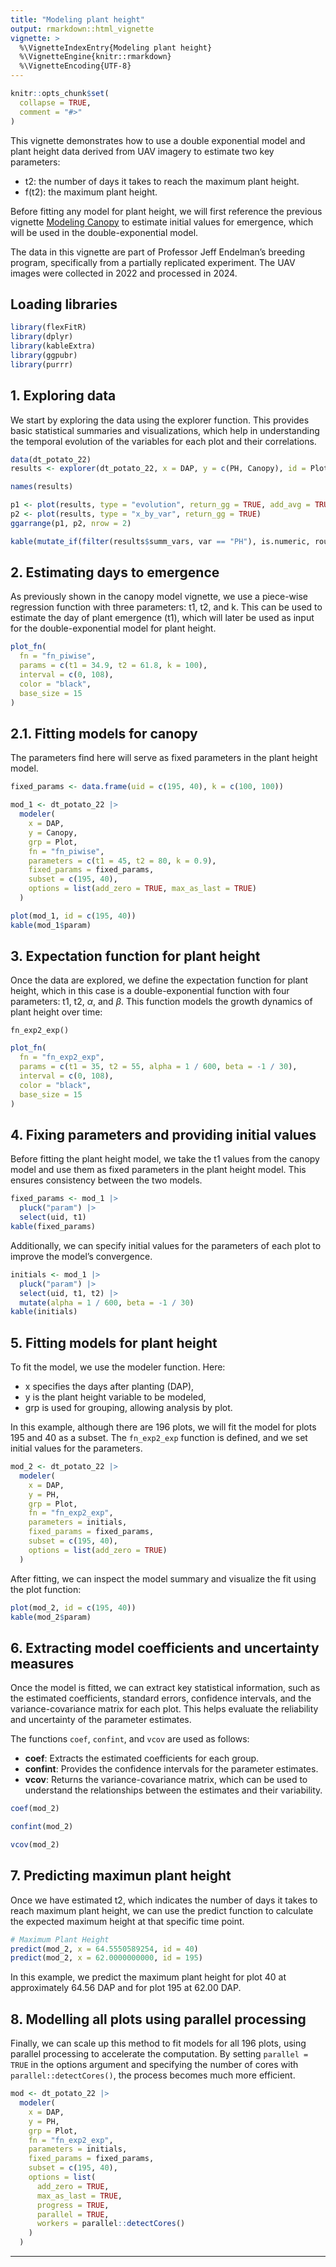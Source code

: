 ```yaml
---
title: "Modeling plant height"
output: rmarkdown::html_vignette
vignette: >
  %\VignetteIndexEntry{Modeling plant height}
  %\VignetteEngine{knitr::rmarkdown}
  %\VignetteEncoding{UTF-8}
---
```


```r
knitr::opts_chunk$set(
  collapse = TRUE,
  comment = "#>"
)
```

This vignette demonstrates how to use a double exponential model and 
plant height data derived from UAV imagery to estimate two key parameters:

* t2: the number of days it takes to reach the maximum plant height.
* f(t2): the maximum plant height.

Before fitting any model for plant height, we will first reference the previous 
vignette  [Modeling Canopy](https://apariciojohan.github.io/flexFitR/articles/canopy-model.html)
to estimate initial values for emergence, which will be used in the double-exponential model.

The data in this vignette are part of Professor Jeff Endelman's breeding program,
specifically from a partially replicated experiment. The UAV images were collected
in 2022 and processed in 2024.

## Loading libraries

```r
library(flexFitR)
library(dplyr)
library(kableExtra)
library(ggpubr)
library(purrr)
```

## 1. Exploring data

We start by exploring the data using the explorer function. This provides basic statistical summaries and visualizations, which help in understanding the temporal evolution of the variables for each plot and their correlations.

```r
data(dt_potato_22)
results <- explorer(dt_potato_22, x = DAP, y = c(PH, Canopy), id = Plot)
```

```r
names(results)
```

```r
p1 <- plot(results, type = "evolution", return_gg = TRUE, add_avg = TRUE)
p2 <- plot(results, type = "x_by_var", return_gg = TRUE)
ggarrange(p1, p2, nrow = 2)
```
```r
kable(mutate_if(filter(results$summ_vars, var == "PH"), is.numeric, round, 2))
```


## 2. Estimating days to emergence

As previously shown in the canopy model vignette, we use a piece-wise regression function with three parameters: t1, t2, and k. This can be used to estimate the day of plant emergence (t1), which will later be used as input for the double-exponential model for plant height.

\begin{equation}
f(t; t_1, t_2, k) =
  \begin{cases}
0 & \text{if } t < t_1 \\
\dfrac{k}{t_2 - t_1} \cdot (t - t_1) & \text{if } t_1 \leq t \leq t_2 \\
k & \text{if } t > t_2
\end{cases}
\end{equation}

```r
plot_fn(
  fn = "fn_piwise",
  params = c(t1 = 34.9, t2 = 61.8, k = 100),
  interval = c(0, 108),
  color = "black",
  base_size = 15
)
```


## 2.1. Fitting models for canopy

The parameters find here will serve as fixed parameters in the plant height model.

```r
fixed_params <- data.frame(uid = c(195, 40), k = c(100, 100))
```

```r
mod_1 <- dt_potato_22 |>
  modeler(
    x = DAP,
    y = Canopy,
    grp = Plot,
    fn = "fn_piwise",
    parameters = c(t1 = 45, t2 = 80, k = 0.9),
    fixed_params = fixed_params,
    subset = c(195, 40),
    options = list(add_zero = TRUE, max_as_last = TRUE)
  )
```

```r
plot(mod_1, id = c(195, 40))
kable(mod_1$param)
```

## 3. Expectation function for plant height 

Once the data are explored, we define the expectation function for plant height, 
which in this case is a double-exponential function with four parameters: 
t1, t2, $\alpha$, and $\beta$. This function models the growth dynamics of plant height over time:

`fn_exp2_exp()`

\begin{equation}
f(t; t_1, t_2, \alpha, \beta) =
\begin{cases}
0 & \text{if } t < t_1 \\
e^{\alpha \cdot (t - t_1)^2} - 1 & \text{if } t_1 \leq t \leq t_2 \\
\left(e^{\alpha \cdot (t_2 - t_1)^2} - 1\right) \cdot e^{\beta \cdot (t - t_2)} & \text{if } t > t_2
\end{cases}
\end{equation}

```r
plot_fn(
  fn = "fn_exp2_exp",
  params = c(t1 = 35, t2 = 55, alpha = 1 / 600, beta = -1 / 30),
  interval = c(0, 108),
  color = "black",
  base_size = 15
)
```

## 4. Fixing parameters and providing initial values

Before fitting the plant height model, we take the t1 values from the canopy model
and use them as fixed parameters in the plant height model. This ensures consistency between the two models.

```r
fixed_params <- mod_1 |>
  pluck("param") |>
  select(uid, t1)
kable(fixed_params)
```

Additionally, we can specify initial values for the parameters of each plot to improve the model's convergence.

```r
initials <- mod_1 |>
  pluck("param") |>
  select(uid, t1, t2) |>
  mutate(alpha = 1 / 600, beta = -1 / 30)
kable(initials)
```

## 5. Fitting models for plant height

To fit the model, we use the modeler function. Here:

* x specifies the days after planting (DAP),
* y is the plant height variable to be modeled,
* grp is used for grouping, allowing analysis by plot.

In this example, although there are 196 plots, we will fit the model for plots 195 and 40 as a subset.
The `fn_exp2_exp` function is defined, and we set initial values for the parameters.

```r
mod_2 <- dt_potato_22 |>
  modeler(
    x = DAP,
    y = PH,
    grp = Plot,
    fn = "fn_exp2_exp",
    parameters = initials,
    fixed_params = fixed_params,
    subset = c(195, 40),
    options = list(add_zero = TRUE)
  )
```

After fitting, we can inspect the model summary and visualize the fit using the plot function:

```r
plot(mod_2, id = c(195, 40))
kable(mod_2$param)
```


## 6. Extracting model coefficients and uncertainty measures

Once the model is fitted, we can extract key statistical information, such as the
estimated coefficients, standard errors, confidence intervals, and the 
variance-covariance matrix for each plot. This helps evaluate the reliability and
uncertainty of the parameter estimates.

The functions `coef`, `confint`, and `vcov` are used as follows:

* **coef**: Extracts the estimated coefficients for each group.
* **confint**: Provides the confidence intervals for the parameter estimates.
* **vcov**: Returns the variance-covariance matrix, which can be used to understand 
the relationships between the estimates and their variability.

```r
coef(mod_2)
```
```r
confint(mod_2)
```

```r
vcov(mod_2)
```

## 7. Predicting maximun plant height

Once we have estimated t2, which indicates the number of days it takes to reach
maximum plant height, we can use the predict function to calculate the expected 
maximum height at that specific time point.

```r
# Maximum Plant Height
predict(mod_2, x = 64.5550589254, id = 40)
predict(mod_2, x = 62.0000000000, id = 195)
```
In this example, we predict the maximum plant height for plot 40 at approximately 64.56 DAP
and for plot 195 at 62.00 DAP.

## 8. Modelling all plots using parallel processing

Finally, we can scale up this method to fit models for all 196 plots,
using parallel processing to accelerate the computation. By setting
`parallel = TRUE` in the options argument and specifying the number of cores 
with `parallel::detectCores()`, the process becomes much more efficient.

```r
mod <- dt_potato_22 |>
  modeler(
    x = DAP,
    y = PH,
    grp = Plot,
    fn = "fn_exp2_exp",
    parameters = initials,
    fixed_params = fixed_params,
    subset = c(195, 40),
    options = list(
      add_zero = TRUE,
      max_as_last = TRUE,
      progress = TRUE,
      parallel = TRUE,
      workers = parallel::detectCores()
    )
  )
```

<hr>
